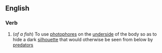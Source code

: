 ==English==

===Verb===
{{en-verb|counterilluminat|ing}}

#(''of a fish'') To use [[photophore]]s on the [[underside]] of the body so as to hide a dark [[silhouette]] that would otherwise be seen from below by [[predator]]s